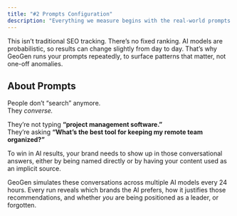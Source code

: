 ```yaml
---
title: "#2 Prompts Configuration"
description: "Everything we measure begins with the real-world prompts you care about: the kinds of things your buyers would actually ask an AI assistant."
---
```


This isn’t traditional SEO tracking. There’s no fixed ranking. AI models are probabilistic, so results can change slightly from day to day. That’s why GeoGen runs your prompts repeatedly, to surface patterns that matter, not one-off anomalies.

## About Prompts

People don’t “search” anymore.\
They _converse._

They’re not typing **“project management software.”**\
They’re asking **“What’s the best tool for keeping my remote team organized?”**

To win in AI results, your brand needs to show up in those conversational answers, either by being named directly or by having your content used as an implicit source.

GeoGen simulates these conversations across multiple AI models every 24 hours. Every run reveals which brands the AI prefers, how it justifies those recommendations, and whether _you_ are being positioned as a leader, or forgotten.